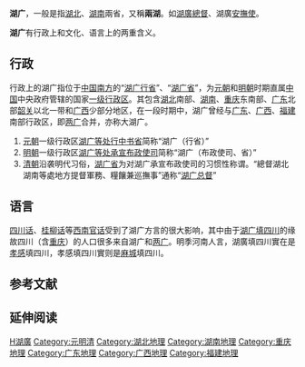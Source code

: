 {{unreferenced|time=2010-12-24T15:28:05+00:00}}
'''湖广'''，一般是指[[湖北|湖北]]、[[湖南|湖南]]兩省，又稱'''兩湖'''。如[[湖廣總督|湖廣總督]]、湖廣[[安撫使|安撫使]]。

'''湖广'''有行政上和文化、语言上的两重含义。

== 行政 ==
行政上的湖广指位于[[中国南方|中国南方]]的“[[湖广行省|湖广行省]]”、“[[湖广省|湖广省]]”，为[[元朝|元朝]]和[[明朝|明朝]]时期直属[[中国|中国]]中央政府管辖的国家[[一级行政区|一级行政区]]。其包含[[湖北|湖北]]南部、[[湖南|湖南]]、[[重庆|重庆]]东南部、[[广东|广东]]北部[[韶关|韶关]]以北一带和[[广西|广西]]少部分地区，在一段时期中，湖广曾经与[[广东|广东]]、[[广西|广西]]、[[福建|福建]]南部行政区，即[[两广|两广]]合并，亦称大湖广。

# [[元朝|元朝]]一级行政区[[湖广等处行中书省|湖广等处行中书省]]简称“湖广（行省）”
# [[明朝|明朝]]一级行政区[[湖广等处承宣布政使司|湖广等处承宣布政使司]]简称“湖广（布政使司、省）”
# [[清朝|清朝]]沿袭明代习俗，[[湖广省|湖广省]]为对湖广承宣布政使司的习惯性称谓。“總督湖北湖南等處地方提督軍務、糧饟兼巡撫事”通称“[[湖广总督|湖广总督]]”

== 语言 ==
[[四川话|四川话]]、[[桂柳话|桂柳话]]等[[西南官话|西南官话]]受到了湖广方言的很大影响，其中由于[[湖广填四川|湖广填四川]]的缘故四川（含[[重庆|重庆]]）的人口很多来自湖广和[[两广|两广]]。明季河南人言，湖廣填四川實在是[[孝感|孝感]]填四川，孝感填四川實则是[[麻城|麻城]]填四川。

== 参考文献 ==
{{Reflist}}

== 延伸阅读 ==
{{Wikisource further reading}}

[[Category:中國地域政治合稱|H湖廣]]
[[Category:元明清|Category:元明清]]
[[Category:湖北地理|Category:湖北地理]]
[[Category:湖南地理|Category:湖南地理]]
[[Category:重庆地理|Category:重庆地理]]
[[Category:广东地理|Category:广东地理]]
[[Category:广西地理|Category:广西地理]]
[[Category:福建地理|Category:福建地理]]